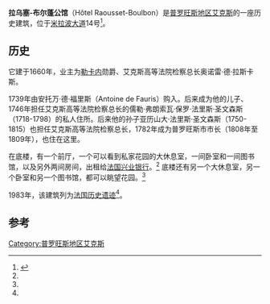 {{Infobox building
| name = 
| native_name=Hôtel Raousset-Boulbon
| image = Hotel-raousset-boulbon-14-cours-mirabeau-aix-en-provence-1.jpg
| address             = 米拉波大道14号
| location_town       = [[普罗旺斯地区艾克斯|普罗旺斯地区艾克斯]]
| location_country    = [[法国|法国]]
| completion_date =1660年
}}
'''拉乌塞-布尔蓬公馆'''（Hôtel Raousset-Boulbon）是[[普罗旺斯地区艾克斯|普罗旺斯地区艾克斯]]的一座历史建筑，位于[[米拉波大道|米拉波大道]]14号<ref name="culture">{{Cite web |url=http://www.culture.gouv.fr/public/mistral/merimee_fr?ACTION=CHERCHER&FIELD_1=REF&VALUE_1=PA00081048 |title=French Ministry of Culture |access-date=2020-11-08 |archive-date=2019-05-08 |archive-url=https://web.archive.org/web/20190508023729/http://www2.culture.gouv.fr/public/mistral/merimee_fr%3FACTION%3DCHERCHER%26FIELD_1%3DREF%26VALUE_1%3DPA00081048 |dead-url=no }}</ref>。

==历史==
它建于1660年，业主为[[勒卡内|勒卡内]]勋爵、艾克斯高等法院检察总长奥诺雷·德·拉斯卡斯。

1739年由安托万·德·福里斯（Antoine de Fauris）购入。后来成为他的儿子、1746年担任艾克斯高等法院检察总长的儒勒·弗朗索瓦·保罗·法里斯·圣文森斯（1718-1798）的私人住所。后来他的孙子亚历山大·法里斯·圣文森斯（1750-1815）也担任艾克斯高等法院检察总长，1782年成为普罗旺斯市市长（1808年至1809年），也住在这里。

在底楼，有一个前厅，一个可以看到私家花园的大休息室，一间卧室和一间图书馆，以及另外两间房间，出租给[[法国兴业银行|法国兴业银行]]。<ref name="culture"/> 底楼还有另一个大休息室，另一个卧室和另一个图书馆，都可以眺望花园。<ref name="culture"/> 

1983年，该建筑列为[[法国历史遗迹|法国历史遗迹]]<ref name="culture"/>。

==参考==
{{Reflist}}
{{coord|43.5264|N|5.4475|E|source:wikidata|display=title}}
[[Category:普罗旺斯地区艾克斯|Category:普罗旺斯地区艾克斯]]